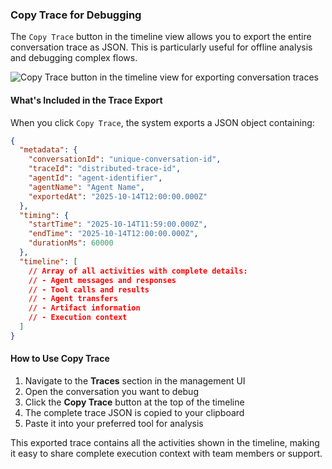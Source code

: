 ### Copy Trace for Debugging

The `Copy Trace` button in the timeline view allows you to export the entire conversation trace as JSON. This is particularly useful for offline analysis and debugging complex flows.

<Image
  src="/images/copy-trace.png"
  alt="Copy Trace button in the timeline view for exporting conversation traces"
/>

#### What's Included in the Trace Export

When you click `Copy Trace`, the system exports a JSON object containing:

```json
{
  "metadata": {
    "conversationId": "unique-conversation-id",
    "traceId": "distributed-trace-id",
    "agentId": "agent-identifier",
    "agentName": "Agent Name",
    "exportedAt": "2025-10-14T12:00:00.000Z"
  },
  "timing": {
    "startTime": "2025-10-14T11:59:00.000Z",
    "endTime": "2025-10-14T12:00:00.000Z",
    "durationMs": 60000
  },
  "timeline": [
    // Array of all activities with complete details:
    // - Agent messages and responses
    // - Tool calls and results
    // - Agent transfers
    // - Artifact information
    // - Execution context
  ]
}
```

#### How to Use Copy Trace

1. Navigate to the **Traces** section in the management UI
2. Open the conversation you want to debug
3. Click the **Copy Trace** button at the top of the timeline
4. The complete trace JSON is copied to your clipboard
5. Paste it into your preferred tool for analysis

This exported trace contains all the activities shown in the timeline, making it easy to share complete execution context with team members or support.

